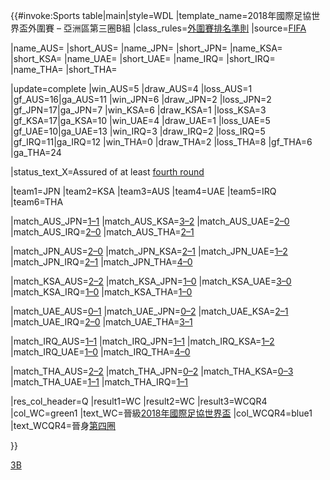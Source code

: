 {{#invoke:Sports table|main|style=WDL
|template_name=2018年國際足協世界盃外圍賽 – 亞洲區第三圈B組
|class_rules=[[2018年國際足協世界盃外圍賽#排名準則|外圍賽排名準則]]
|source=[https://www.fifa.com/worldcup/preliminaries/asia/group=275185/index.html FIFA]

<!-- NOTE: USE fb TEMPLATE FOR NAME AND flagdeco FOR SHORT-->
|name_AUS={{fb|AUS}} |short_AUS={{flagdeco|AUS}}
|name_JPN={{fb|JPN}} |short_JPN={{flagdeco|JPN}}
|name_KSA={{fb|KSA}} |short_KSA={{flagdeco|KSA}}
|name_UAE={{fb|UAE}} |short_UAE={{flagdeco|UAE}}
|name_IRQ={{fb|IRQ}} |short_IRQ={{flagdeco|IRQ}}
|name_THA={{fb|THA}} |short_THA={{flagdeco|THA}}

<!--UPDATE standings below (including date)-->
|update=complete
|win_AUS=5 |draw_AUS=4 |loss_AUS=1 |gf_AUS=16|ga_AUS=11
|win_JPN=6 |draw_JPN=2 |loss_JPN=2 |gf_JPN=17|ga_JPN=7 
|win_KSA=6 |draw_KSA=1 |loss_KSA=3 |gf_KSA=17|ga_KSA=10
|win_UAE=4 |draw_UAE=1 |loss_UAE=5 |gf_UAE=10|ga_UAE=13
|win_IRQ=3 |draw_IRQ=2 |loss_IRQ=5 |gf_IRQ=11|ga_IRQ=12
|win_THA=0 |draw_THA=2 |loss_THA=8 |gf_THA=6 |ga_THA=24

|status_text_X=Assured of at least [[2018 FIFA World Cup qualification – AFC Fourth Round|fourth round]]

<!--UPDATE positions below (check tiebreakers)-->
|team1=JPN |team2=KSA |team3=AUS |team4=UAE |team5=IRQ |team6=THA

<!--Update results below-->
|match_AUS_JPN=[[2018年國際足協世界盃外圍賽 – 亞洲區第三圈#Australia v Japan|1–1]]
|match_AUS_KSA=[[2018年國際足協世界盃外圍賽 – 亞洲區第三圈#Australia v Saudi Arabia|3–2]]
|match_AUS_UAE=[[2018年國際足協世界盃外圍賽 – 亞洲區第三圈#Australia v United Arab Emirates|2–0]]
|match_AUS_IRQ=[[2018年國際足協世界盃外圍賽 – 亞洲區第三圈#Australia v Iraq|2–0]]
|match_AUS_THA=[[2018年國際足協世界盃外圍賽 – 亞洲區第三圈#Australia v Thailand|2–1]]

|match_JPN_AUS=[[2018年國際足協世界盃外圍賽 – 亞洲區第三圈#Japan v Australia|2–0]]
|match_JPN_KSA=[[2018年國際足協世界盃外圍賽 – 亞洲區第三圈#Japan v Saudi Arabia|2–1]]
|match_JPN_UAE=[[2018年國際足協世界盃外圍賽 – 亞洲區第三圈#Japan v United Arab Emirates|1–2]]
|match_JPN_IRQ=[[2018年國際足協世界盃外圍賽 – 亞洲區第三圈#Japan v Iraq|2–1]]
|match_JPN_THA=[[2018年國際足協世界盃外圍賽 – 亞洲區第三圈#Japan v Thailand|4–0]]

|match_KSA_AUS=[[2018年國際足協世界盃外圍賽 – 亞洲區第三圈#Saudi Arabia v Australia|2–2]]
|match_KSA_JPN=[[2018年國際足協世界盃外圍賽 – 亞洲區第三圈#Saudi Arabia v Japan|1–0]]
|match_KSA_UAE=[[2018年國際足協世界盃外圍賽 – 亞洲區第三圈#Saudi Arabia v United Arab Emirates|3–0]]
|match_KSA_IRQ=[[2018年國際足協世界盃外圍賽 – 亞洲區第三圈#Saudi Arabia v Iraq|1–0]]
|match_KSA_THA=[[2018年國際足協世界盃外圍賽 – 亞洲區第三圈#Saudi Arabia v Thailand|1–0]]

|match_UAE_AUS=[[2018年國際足協世界盃外圍賽 – 亞洲區第三圈#United Arab Emirates v Australia|0–1]]
|match_UAE_JPN=[[2018年國際足協世界盃外圍賽 – 亞洲區第三圈#United Arab Emirates v Japan|0–2]]
|match_UAE_KSA=[[2018年國際足協世界盃外圍賽 – 亞洲區第三圈#United Arab Emirates v Saudi Arabia|2–1]]
|match_UAE_IRQ=[[2018年國際足協世界盃外圍賽 – 亞洲區第三圈#United Arab Emirates v Iraq|2–0]]
|match_UAE_THA=[[2018年國際足協世界盃外圍賽 – 亞洲區第三圈#United Arab Emirates v Thailand|3–1]]

|match_IRQ_AUS=[[2018年國際足協世界盃外圍賽 – 亞洲區第三圈#Iraq v Australia|1–1]]
|match_IRQ_JPN=[[2018年國際足協世界盃外圍賽 – 亞洲區第三圈#Iraq v Japan|1–1]]
|match_IRQ_KSA=[[2018年國際足協世界盃外圍賽 – 亞洲區第三圈#Iraq v Saudi Arabia|1–2]]
|match_IRQ_UAE=[[2018年國際足協世界盃外圍賽 – 亞洲區第三圈#Iraq v United Arab Emirates|1–0]]
|match_IRQ_THA=[[2018年國際足協世界盃外圍賽 – 亞洲區第三圈#Iraq v Thailand|4–0]]

|match_THA_AUS=[[2018年國際足協世界盃外圍賽 – 亞洲區第三圈#Thailand v Australia|2–2]]
|match_THA_JPN=[[2018年國際足協世界盃外圍賽 – 亞洲區第三圈#Thailand v Japan|0–2]]
|match_THA_KSA=[[2018年國際足協世界盃外圍賽 – 亞洲區第三圈#Thailand v Saudi Arabia|0–3]]
|match_THA_UAE=[[2018年國際足協世界盃外圍賽 – 亞洲區第三圈#Thailand v United Arab Emirates|1–1]]
|match_THA_IRQ=[[2018年國際足協世界盃外圍賽 – 亞洲區第三圈#Thailand v Iraq|1–1]]

<!--Update qualifications below-->
|res_col_header=Q
|result1=WC |result2=WC |result3=WCQR4
|col_WC=green1   |text_WC=晉級[[2018年國際足協世界盃]]
|col_WCQR4=blue1 |text_WCQR4=晉身[[2018年國際足協世界盃外圍賽 – 亞洲區第四圈|第四圈]]

}}<noinclude>
[[Category:2018年國際足協世界盃外圍賽模板|3B]]
</noinclude>
